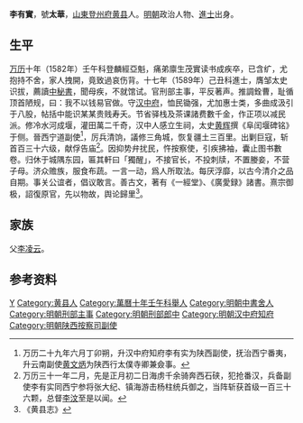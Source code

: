 '''李有實'''，號'''太華'''，[[山東|山東]][[登州府|登州府]][[黄县|黄县]]人。[[明朝|明朝]]政治人物、[[進士|進士]]出身。

== 生平 ==
[[万历|万历]]十年（1582年）壬午科登麟經亞魁，痛弟廪生茂實读书成疾卒，已含纩，尤抱持不舍，家人拽開，竟致過哀伤背。十七年（1589年）己丑科進士，膺邹太史识拔，薦讀[[中書舍人|中秘書]]，聞母疾，不就馆试。官刑部主事，平反著声。推調銓曹，耻循顶首陋规，曰：我不以钱易官做。守[[汉中府|汉中府]]，恤民锄强，尤加惠士类，多曲成汲引于八股，帖括中能识某某贵贱寿夭。节省驿栈及茶课諸费數千金，作正项以减民派。修冷水河成堰，灌田萬二千奇，汉中人感立生祠，太史[[黄辉|黄辉]]撰《阜闰堰碑铭》于侧。晉西宁道副使<ref>万历二十九年六月丁卯朔，升汉中府知府李有实为陕西副使，抚治西宁番夷，升云南副使[[黄文炳|黄文炳]]为陕西行太僕寺卿兼僉事。</ref>，厉兵清饷，議修三角城，恢复疆土三百里。出剿巨寇，斩首百三十六级，献俘告庙<ref>万历三十一年二月，先是正月初二日海虏千余骑奔西石硖，犯抢番汉，兵备副使李有实同西宁参将张大纪、镇海游击杨柱统兵御之，当阵斩获首级一百三十六颗，总督[[李汶|李汶]]至是以闻。</ref>。因抑势弁扰民，忤按察使，引疾拂袖，囊止图书數卷。归休于城隅东园，匾其軒曰「獨醒」，不接官长，不投刺牍，不置媵妾，不营子母。济众赡族，服食布蔬。一言一动，爲人所取法。每厌浮靡，以古今清介之品自期。事关公谊者，倡议敢言。善古文，著有《一經堂》、《廣愛録》諸書。熹宗御极，詔復原官，先以物故，舆论歸里<ref>《黄县志》</ref>。

== 家族 ==
父[[李凌云|李凌云]]。

== 参考资料 ==
{{reflist}}

{{萬曆十七年己丑科殿試金榜}}

{{Authority control}}

{{DEFAULTSORT:Li李}}
[[Category:李姓|Y]]
[[Category:黄县人|Category:黄县人]]
[[Category:萬曆十年壬午科舉人|Category:萬曆十年壬午科舉人]]
[[Category:明朝中書舍人|Category:明朝中書舍人]]
[[Category:明朝刑部主事|Category:明朝刑部主事]]
[[Category:明朝刑部郎中|Category:明朝刑部郎中]]
[[Category:明朝汉中府知府|Category:明朝汉中府知府]]
[[Category:明朝陕西按察司副使|Category:明朝陕西按察司副使]]


{{明朝人物小作品}}
